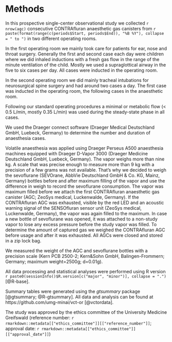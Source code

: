 # Methods

In this prospective single-center observational study we collected
`r nrow(agc)` consecutive CONTRAfluran anaesthetic gas canisters from
`r paste(format(range(c(periods$Start, periods$End)), "%B %Y"), collapse = " to ")`
in two different operating rooms.

In the first operating room we mainly took care for patients for ear, nose and throat surgery.
Generally the first and second case each day were children where we did inhaled inductions with a fresh gas flow in the range of the minute ventilation of the child.
Mostly we used a supraglottical airway in the five to six cases per day. All
cases were inducted in the operating room.

In the second operating room we did mainly tracheal intubations for neurosurgical spine surgery and had around two cases a day.
The first case was inducted in the operating room, the following cases in the
anaesthetic room.

Following our standard operating procedures a minimal or metabolic flow (< 0.5 L/min, mostly 0.35 L/min) was used during the steady-state phase in all cases.

We used the Draeger connect software (Draeger Medical Deutschland GmbH, Luebeck, Germany) to determine the number and duration of anaesthesia cases.

Volatile anaesthesia was applied using Draeger Perseus A500 anaesthesia machines equipped with Draeger D-Vapor 3000 (Draeger Medicine Deutschland GmbH, Luebeck, Germany).
The vapor weighs more than nine kg.
A scale that was precise enough to measure more than 9 kg with a precision of a few grams was not available.
That's why we decided to weigh the sevoflurane (SEVOrane, AbbVie Deutschland GmbH & Co. KG, Mainz, Germany) bottles before and after maximum filling of the vapor and use the difference in weigh to record the sevoflurane consumption.
The vapor was maximum filled before we attach the first CONTRAfluran anaesthetic gas canister (AGC; ZeoSys medical, Luckenwalde, Germany).
If the CONTRAfluran AGC was exhausted, visible by the red LED and an acoustic warning signal of the SENSOfluran sensor unit (ZeoSys medical, Luckenwalde, Germany), the vapor was again filled to the maximum.
In case a new bottle of sevoflurane was opened, it was attached to a non-study vapor to lose any excess pressure before the study vapor was filled.
To determine the amount of captured gas we weighed the CONTRAfluran AGC before usage and after it was exhausted.
All AGCs were closed and stored in a zip lock bag.

We measured the weight of the AGC and sevoflurane bottles with a precision scale (Kern PCB 2500-2; Kern&Sohn GmbH, Balingen-Frommern; Germany; maximum weight=2500g; d=0.01g).

All data processing and statistical analyses were performed using R version
`r paste0(sessionInfo()$R.version[c("major", "minor")], collapse = ".")`
[@R-base].

Summary tables were generated using the *gtsummary* package [@gtsummary; @R-gtsummary].
All data and analysis can be found at https://github.com/umg-minai/vct-or [@vctordata].

The study was approved by the ethics committee of the University Medicine Greifswald
(reference number: `r rmarkdown::metadata[["ethics_committee"]][["reference_number"]]`;
approval date: `r rmarkdown::metadata[["ethics_committee"]][["approval_date"]]`)
